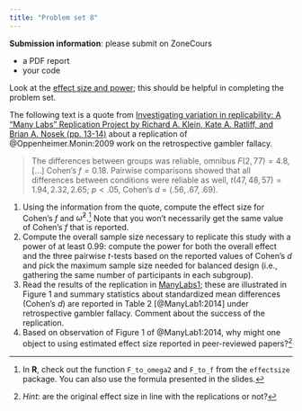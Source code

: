 ```yaml
---
title: "Problem set 8"
---
```


**Submission information**: please submit on ZoneCours

-   a PDF report
-   your code

Look at the [effect size and power](/example/effectsizepower.html); this should be helpful in completing the problem set.

The following text is a quote from [Investigating variation in replicability: A “Many Labs” Replication Project by Richard A. Klein, Kate A. Ratliff, and Brian A. Nosek (pp. 13-14)](https://osf.io/3467b) about a replication of @Oppenheimer.Monin:2009 work on the retrospective gambler fallacy.

> The differences between groups was reliable, omnibus $F(2, 77) = 4.8$, [...] Cohen’s $f = 0.18$. Pairwise comparisons showed that all differences between conditions were reliable as well, $t(47, 48, 57) = 1.94, 2.32, 2.65$; $p < .05$, Cohen’s $d$ = $(.56, .67, .69)$. 



1. Using the information from the quote, compute the effect size for Cohen's $f$ and $\widehat{\omega}^2$.^[In **R**, check out the function `F_to_omega2` and `F_to_f` from the `effectsize` package. You can also use the formula presented in the slides.] Note that you won't necessarily get the same value of Cohen's $f$ that is reported.
2. Compute the overall sample size necessary to replicate this study with a power of at least $0.99:$ compute the power for both the overall effect and the three pairwise $t$-tests based on the reported values of Cohen's $d$ and pick the maximum sample size needed for balanced design (i.e., gathering the same number of participants in each subgroup).
3. Read the results of the replication in [ManyLabs1](https://psycnet.apa.org/fulltext/2014-20922-002.pdf); these are illustrated in Figure 1 and summary statistics about standardized mean differences (Cohen's $d$) are reported in Table 2 [@ManyLab1:2014] under retrospective gambler fallacy. Comment about the success of the replication.
4. Based on observation of Figure 1 of @ManyLab1:2014, why might one object to using estimated effect size reported in peer-reviewed papers?^[*Hint*: are the original effect size in line with the replications or not?]
